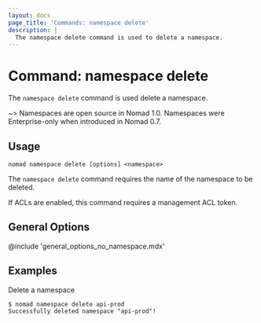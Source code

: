 ```yaml
---
layout: docs
page_title: 'Commands: namespace delete'
description: |
  The namespace delete command is used to delete a namespace.
---
```


# Command: namespace delete

The `namespace delete` command is used delete a namespace.

~> Namespaces are open source in Nomad 1.0. Namespaces were Enterprise-only
when introduced in Nomad 0.7.

## Usage

```plaintext
nomad namespace delete [options] <namespace>
```

The `namespace delete` command requires the name of the namespace to be deleted.

If ACLs are enabled, this command requires a management ACL token.

## General Options

@include 'general_options_no_namespace.mdx'

## Examples

Delete a namespace

```shell-session
$ nomad namespace delete api-prod
Successfully deleted namespace "api-prod"!
```
